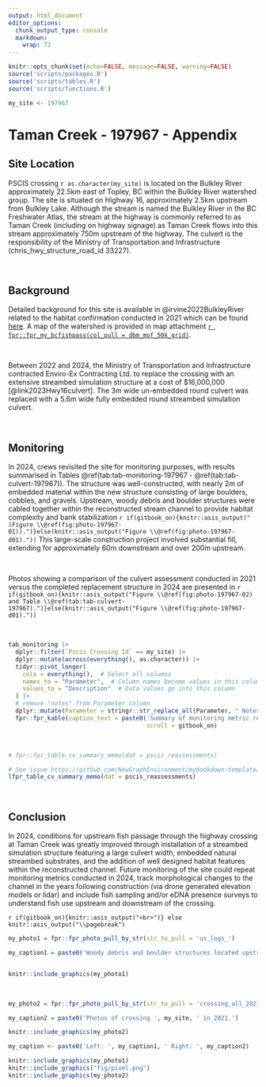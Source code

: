```yaml
---
output: html_document
editor_options: 
  chunk_output_type: console
  markdown: 
    wrap: 72
---
```


```r
knitr::opts_chunk$set(echo=FALSE, message=FALSE, warning=FALSE)
source('scripts/packages.R')
source('scripts/tables.R')
source('scripts/functions.R')
```

```r
my_site <- 197967
```

# Taman Creek - 197967 - Appendix {- #taman}


## Site Location {.unnumbered}

PSCIS crossing `r as.character(my_site)` is located on the Bulkley River approximately 22.5km east of Topley, BC within the Bulkley River watershed group. The site is situated on Highway 16, approximately 2.5km upstream from Bulkley Lake. Although the stream is named the Bulkley River in the BC Freshwater Atlas, the stream at the highway is commonly referred to as Taman Creek (including on highway signage) as Taman Creek flows into this stream approximately 750m upstream of the highway. The culvert is the responsibility of the Ministry of Transportation and Infrastructure (chris_hwy_structure_road_id 33227).

<br>

## Background {.unnumbered}

Detailed background for this site is available in @irvine2022BulkleyRiver related to the habitat confirmation conducted in 2021 which can be found [here](https://www.newgraphenvironment.com/fish_passage_skeena_2021_reporting/taman-creek---197967---appendix.html). A map of the watershed is provided in map attachment [`r fpr::fpr_my_bcfishpass(col_pull = dbm_mof_50k_grid)`](`r fpr::fpr_my_mapsheet(wshd = "bulk", archive_date = "2022-09-06")`).

<br>

Between 2022 and 2024, the Ministry of Transportation and Infrastructure contracted Enviro-Ex Contracting Ltd. to replace the crossing with an extensive streambed simulation structure at a cost of $16,000,000 [@link2023Hwy16culvert]. The 3m wide un-embedded round culvert
was replaced with a 5.6m wide fully embedded round streambed simulation culvert. 

<br>

## Monitoring {.unnumbered}

In 2024, crews revisited the site for monitoring purposes, with results summarised in Tables \@ref(tab:tab-monitoring-197967 - \@ref(tab:tab-culvert-197967)).  The structure was well-constructed, with nearly 2m of embedded material within the new structure consisting of large boulders, cobbles, and gravels. Upstream, woody debris and boulder structures were cabled together within the reconstructed stream channel to provide habitat complexity and bank stabilization `r if(gitbook_on){knitr::asis_output("(Figure \\@ref(fig:photo-197967-01)).")}else(knitr::asis_output("Figure \\@ref(fig:photo-197967-d01)."))` This large-scale construction project involved substantial fill, extending for approximately 60m downstream and over 200m upstream. 

<br>

Photos showing a comparison of the culvert assessment conducted in 2021 versus the completed replacement structure in 2024 are presented in `r if(gitbook_on){knitr::asis_output("Figure \\@ref(fig:photo-197967-02) and Table \\@ref(tab:tab-culvert-197967).")}else(knitr::asis_output("Figure \\@ref(fig:photo-197967-d01)."))` 

<br>

```r
tab_monitoring |> 
  dplyr::filter(`Pscis Crossing Id` == my_site) |> 
  dplyr::mutate(across(everything(), as.character)) |> 
  tidyr::pivot_longer(
    cols = everything(),  # Select all columns
    names_to = "Parameter",  # Column names become values in this column
    values_to = "Description"  # Data values go into this column
  ) |> 
  # remove "notes" from Parameter column
  dplyr::mutate(Parameter = stringr::str_replace_all(Parameter, " Notes", "")) |>
  fpr::fpr_kable(caption_text = paste0('Summary of monitoring metric results for site ', my_site, '.'),
                                       scroll = gitbook_on)
```

<br>

```r
# fpr::fpr_table_cv_summary_memo(dat = pscis_reassessments)

# See issue https://github.com/NewGraphEnvironment/mybookdown-template/issues/65
lfpr_table_cv_summary_memo(dat = pscis_reassessments)

```

<br>

## Conclusion {.unnumbered}

In 2024, conditions for upstream fish passage through the highway crossing at Taman Creek was greatly improved through installation of a 
streambed simulation structure featuring a large culvert width, embedded natural streambed substrates, and the addition of well
designed habitat features within the reconstructed channel. Future monitoring of the site could repeat monitoring metrics conducted in 
2024, track morphological changes to the channel in the years following construction (via drone generated elevation models or lidar)
and include fish sampling and/or eDNA presence surveys to understand fish use upstream and downstream of the crossing. 


`r if(gitbook_on){knitr::asis_output("<br>")} else knitr::asis_output("\\pagebreak")`

```r
my_photo1 = fpr::fpr_photo_pull_by_str(str_to_pull = 'us_logs_')

my_caption1 = paste0('Woody debris and boulder structures located upstream of ', my_site, ' in 2024.')



```

```r
knitr::include_graphics(my_photo1)
```

<br>

```r
my_photo2 = fpr::fpr_photo_pull_by_str(str_to_pull = 'crossing_all_2021')

my_caption2 = paste0('Photos of crossing ', my_site, ' in 2021.')


```

```r
knitr::include_graphics(my_photo2)
```

```r
my_caption <- paste0('Left: ', my_caption1, ' Right: ', my_caption2)

knitr::include_graphics(my_photo1)
knitr::include_graphics("fig/pixel.png")
knitr::include_graphics(my_photo2)
```
